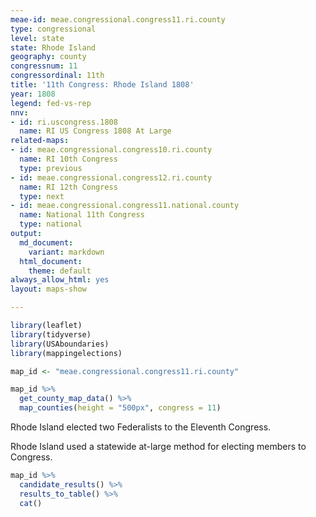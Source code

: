 ```yaml
---
meae-id: meae.congressional.congress11.ri.county
type: congressional
level: state
state: Rhode Island
geography: county
congressnum: 11
congressordinal: 11th
title: '11th Congress: Rhode Island 1808'
year: 1808
legend: fed-vs-rep
nnv:
- id: ri.uscongress.1808
  name: RI US Congress 1808 At Large
related-maps:
- id: meae.congressional.congress10.ri.county
  name: RI 10th Congress
  type: previous
- id: meae.congressional.congress12.ri.county
  name: RI 12th Congress
  type: next
- id: meae.congressional.congress11.national.county
  name: National 11th Congress
  type: national
output:
  md_document:
    variant: markdown
  html_document:
    theme: default
always_allow_html: yes
layout: maps-show

---
```


```r
library(leaflet)
library(tidyverse)
library(USAboundaries)
library(mappingelections)

map_id <- "meae.congressional.congress11.ri.county"
```

<div class="map">

```r
map_id %>%
  get_county_map_data() %>%
  map_counties(height = "500px", congress = 11)
```

</div>

Rhode Island elected two Federalists to the Eleventh Congress.

Rhode Island used a statewide at-large method for electing members to Congress.

<div class="results-table">

```r
map_id %>%
  candidate_results() %>%
  results_to_table() %>%
  cat()
```

</div>

